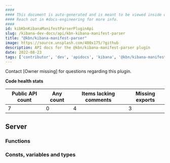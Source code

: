 ```yaml
---
####
#### This document is auto-generated and is meant to be viewed inside our experimental, new docs system.
#### Reach out in #docs-engineering for more info.
####
id: kibKbnKibanaManifestParserPluginApi
slug: /kibana-dev-docs/api/kbn-kibana-manifest-parser
title: "@kbn/kibana-manifest-parser"
image: https://source.unsplash.com/400x175/?github
description: API docs for the @kbn/kibana-manifest-parser plugin
date: 2022-08-23
tags: ['contributor', 'dev', 'apidocs', 'kibana', '@kbn/kibana-manifest-parser']
---
```




Contact [Owner missing] for questions regarding this plugin.

**Code health stats**

| Public API count  | Any count | Items lacking comments | Missing exports |
|-------------------|-----------|------------------------|-----------------|
| 7 | 0 | 4 | 3 |

## Server

### Functions
<DocDefinitionList data={kbnKibanaManifestParserObj.server.functions}/>

### Consts, variables and types
<DocDefinitionList data={kbnKibanaManifestParserObj.server.misc}/>

